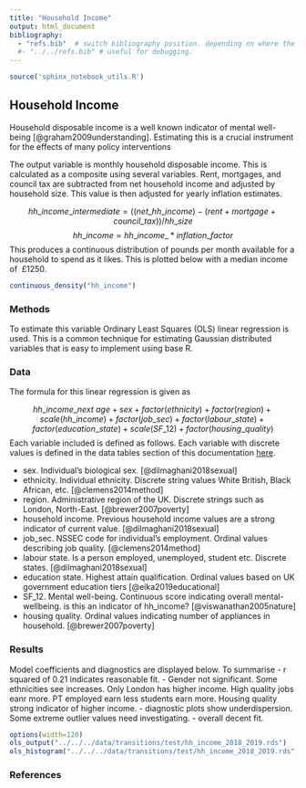 ```yaml
---
title: "Household Income"
output: html_document
bibliography: 
  - "refs.bib"  # switch bibliography position. depending on where the file is being run. stick to this one when compiiling the website using the makefile
  #- "../../refs.bib" # useful for debugging.
---
```


```r
source('sphinx_notebook_utils.R')
```

## Household Income

Household disposable income is a well known indicator of mental well-being [@graham2009understanding]. Estimating this is a crucial instrument for the effects of many policy interventions

The output variable is monthly household disposable income. This is calculated as a composite using several variables. Rent, mortgages, and council tax are subtracted from net household income and adjusted by household size. This value is then adjusted for yearly inflation estimates.

$$    hh\_income\_intermediate = ((net\_hh\_income) - (rent + mortgage + council\_tax)) / hh\_size$$
$$    hh\_income = hh\_income\_ * inflation\_factor$$
This produces a continuous distribution of pounds per month available for a household to spend as it likes. This is plotted below with a median income of $~£1250$.

```r
continuous_density("hh_income")  
```

### Methods

  To estimate this variable Ordinary Least Squares (OLS) linear regression is used. This is a common  technique for estimating Gaussian distributed variables that is easy to implement using base R.
  
  
    
### Data
  
  The formula for this linear regression is given as
  
  $$hh\_income\_next ~ age + sex + factor(ethnicity) + factor(region) + scale(hh\_income) + factor(job\_sec) + factor(labour\_state) + factor(education\_state) + scale(SF\_12) + factor(housing\_quality)$$
Each variable included is defined as follows. Each variable with discrete values is defined in the data tables section of this documentation [here](https://leeds-mrg.github.io/Minos/documentation/data_tables.html). 

- sex. Individual's biological sex. [@dilmaghani2018sexual]
- ethnicity. Individual ethnicity. Discrete string values White British, Black African, etc. [@clemens2014method]
- region. Administrative region of the UK. Discrete strings such as London, North-East. [@brewer2007poverty]
- household income. Previous household income values are a strong indicator of current value. [@dilmaghani2018sexual]
- job_sec. NSSEC code for individual's employment. Ordinal values describing job quality. [@clemens2014method]
- labour state. Is a person employed, unemployed, student etc. Discrete states. [@dilmaghani2018sexual]
- education state. Highest attain qualification. Ordinal values based on UK government education tiers [@eika2019educational]
- SF_12. Mental well-being. Continuous score indicating overall mental-wellbeing. is this an indicator of hh_income? [@viswanathan2005nature]
- housing quality. Ordinal values indicating number of appliances in household. [@brewer2007poverty]

### Results
  
Model coefficients and diagnostics are displayed below. To summarise
- r squared of 0.21 indicates reasonable fit. 
- Gender not significant. Some ethnicities see increases. Only London has higher income. High quality jobs eanr more. PT employed earn less students earn more. Housing quality strong indicator of higher income. 
- diagnostic plots show underdispersion. Some extreme outlier values need investigating. 
- overall decent fit. 

```r
options(width=120)
ols_output("../../../data/transitions/test/hh_income_2018_2019.rds")
ols_histogram("../../../data/transitions/test/hh_income_2018_2019.rds", "hh_income_next")  
```


### References